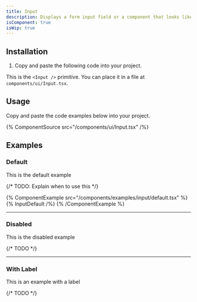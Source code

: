 ```yaml
---
title: Input
description: Displays a form input field or a component that looks like an input field.
isComponent: true
isWip: true
---
```


## Installation

1. Copy and paste the following code into your project.

This is the `<Input />` primitive. You can place it in a file at `components/ui/Input.tsx`.

## Usage

Copy and paste the code examples below into your project.

{% ComponentSource src="/components/ui/Input.tsx" /%}

## Examples

### Default

This is the default example

{/* TODO: Explain when to use this */}

{% ComponentExample src="/components/examples/input/default.tsx" %}
{% InputDefault /%}
{% /ComponentExample %}

---

### Disabled

This is the disabled example

{/* TODO */}

---

### With Label

This is an example with a label

{/* TODO */}
